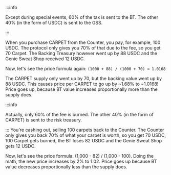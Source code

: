 
<Tabs>
  <TabItem value="buy" label="Buy" default>

<Assumption
  backing="1,000"
  supply="1,000"
  tax="20"
  taxType="buy/sell"
  price="1"
  feeSentToBacking="18"
  doneWithFee="is sent to the Backing Treasury."
/>

:::info

Except during special events, 60% of the tax is sent to the BT. The other 40% (in the form of USDC) is sent to the GSS.

:::

When you purchase CARPET from the Counter, you pay, for example, 100 USDC. The protocol only gives you 70% of that due to the fee, so you get 70 Carpet. The Backing Treasury however went up by 88 USDC and the Genie Sweat Shop received 12 USDC.

Now, let's see the price formula again: `(1000 + 88) / (1000 + 70) ≈ 1.0168`

The CARPET supply only went up by 70, but the backing value went up by 88 USDC. This causes price per CARPET to go up by ~1.68% to ~1.0168! Price goes up, because BT value increases proportionally more than the supply does.

  </TabItem>
  <TabItem value="sell" label="Sell">

<Assumption
  backing="1,000"
  supply="1,000"
  tax="30"
  taxType="buy/sell"
  price="1"
  feeSentToBacking="18"
  doneWithFee="is burned."
/>

:::info

Actually, only 60% of the fee is burned. The other 40% (in the form of CARPET) is sent to the risk treasury.

:::
You're cashing out, selling 100 carpets back to the Counter. The Counter only gives you back 70% of what your carpet is worth, so you get 70 USDC, 100 Carpet gets burned, the BT loses 82 USDC and the Genie Sweat Shop gets 12 USDC.

Now, let's see the price formula: (1,000 - 82) / (1,000 - 100). Doing the math, the new price increases by 2% to 1.02. Price goes up because BT value decreases proportionally less than the supply does.

  </TabItem>
</Tabs>
